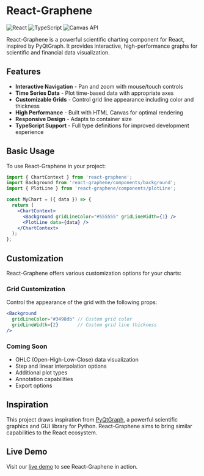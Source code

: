 <Meta title="Introduction" />

# React-Graphene

<div className="badge-container" style={{ marginBottom: '20px' }}>
  <img src="https://img.shields.io/badge/React-61DAFB?style=for-the-badge&logo=react&logoColor=black" alt="React" />
  <img src="https://img.shields.io/badge/TypeScript-3178C6?style=for-the-badge&logo=typescript&logoColor=white" alt="TypeScript" />
  <img src="https://img.shields.io/badge/Canvas-API-brightgreen?style=for-the-badge" alt="Canvas API" />
</div>

React-Graphene is a powerful scientific charting component for React, inspired by PyQtGraph. It provides interactive, high-performance graphs for scientific and financial data visualization.

## Features

- **Interactive Navigation** - Pan and zoom with mouse/touch controls
- **Time Series Data** - Plot time-based data with appropriate axes
- **Customizable Grids** - Control grid line appearance including color and thickness
- **High Performance** - Built with HTML Canvas for optimal rendering
- **Responsive Design** - Adapts to container size
- **TypeScript Support** - Full type definitions for improved development experience

## Basic Usage

To use React-Graphene in your project:

```jsx
import { ChartContext } from 'react-graphene';
import Background from 'react-graphene/components/background';
import { PlotLine } from 'react-graphene/components/plotLine';

const MyChart = ({ data }) => {
  return (
    <ChartContext>
      <Background gridLineColor="#555555" gridLineWidth={1} />
      <PlotLine data={data} />
    </ChartContext>
  );
};
```

## Customization

React-Graphene offers various customization options for your charts:

### Grid Customization

Control the appearance of the grid with the following props:

```jsx
<Background 
  gridLineColor="#3498db" // Custom grid color
  gridLineWidth={2}       // Custom grid line thickness
/>
```

### Coming Soon

- OHLC (Open-High-Low-Close) data visualization
- Step and linear interpolation options
- Additional plot types
- Annotation capabilities
- Export options

## Inspiration

This project draws inspiration from [PyQtGraph](http://www.pyqtgraph.org/), a powerful scientific graphics and GUI library for Python. React-Graphene aims to bring similar capabilities to the React ecosystem.

## Live Demo

Visit our [live demo](https://derek-rein.github.io/react-graphene/) to see React-Graphene in action.
